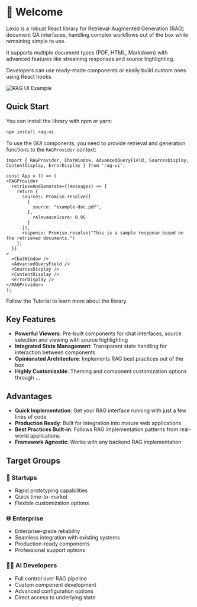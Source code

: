 

<Meta title="Welcome" />

# 🚀 Welcome

Lexio is a robust React library for Retrieval-Augmented Generation (RAG) document QA interfaces, handling complex workflows out of the box while remaining simple to use. 

It supports multiple document types (PDF, HTML, Markdown) with advanced features like streaming responses and source highlighting. 

Developers can use ready-made components or easily build custom ones using React hooks.

<img src={RAGUIExample} alt="RAG UI Example" />

## Quick Start

You can install the library with npm or yarn:

```bash
npm install rag-ui
```

To use the GUI components, you need to provide retrieval and generation functions to the `RAGProvider` context:

```tsx
import { RAGProvider, ChatWindow, AdvancedQueryField, SourcesDisplay, ContentDisplay, ErrorDisplay } from 'rag-ui';

const App = () => (
<RAGProvider
  retrieveAndGenerate={(messages) => {
    return {
      sources: Promise.resolve([
        {
          source: "example-doc.pdf",
        },
          relevanceScore: 0.95
        }
      ]),
      response: Promise.resolve("This is a sample response based on the retrieved documents.")
    };
  }}
>
  <ChatWindow />
  <AdvancedQueryField />
  <SourcesDisplay />
  <ContentDisplay />
  <ErrorDisplay />
</RAGProvider>
);
```
Follow the Tutorial to learn more about the library.

## Key Features
- **Powerful Viewers**: Pre-built components for chat interfaces, source selection and viewing with source highlighting
- **Integrated State Management**: Transparent state handling for interaction between components
- **Opinionated Architecture**: Implements RAG best practices out of the box
- **Highly Customizable**: Theming and component customization options through ...

## Advantages
- **Quick Implementation**: Get your RAG interface running with just a few lines of code
- **Production Ready**: Built for integration into mature web applications
- **Best Practices Built-in**: Follows RAG implementation patterns from real-world applications
- **Framework Agnostic**: Works with any backend RAG implementation

## Target Groups

### 🚀 Startups
- Rapid prototyping capabilities
- Quick time-to-market
- Flexible customization options

### 🌐 Enterprise
- Enterprise-grade reliability
- Seamless integration with existing systems
- Production-ready components
- Professional support options

### 👨‍💻 AI Developers
- Full control over RAG pipeline
- Custom component development
- Advanced configuration options
- Direct access to underlying state
